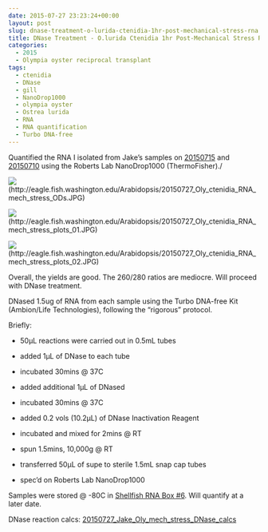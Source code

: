 ```yaml
---
date: 2015-07-27 23:23:24+00:00
layout: post
slug: dnase-treatment-o-lurida-ctenidia-1hr-post-mechanical-stress-rna
title: DNase Treatment - O.lurida Ctenidia 1hr Post-Mechanical Stress RNA
categories:
  - 2015
  - Olympia oyster reciprocal transplant
tags:
  - ctenidia
  - DNase
  - gill
  - NanoDrop1000
  - olympia oyster
  - Ostrea lurida
  - RNA
  - RNA quantification
  - Turbo DNA-free
---
```


Quantified the RNA I isolated from Jake's samples on [20150715](https://robertslab.github.io/sams-notebook/posts/2015/2015-07-15-rna-isolation-o-lurida-ctenidia-1hr-post-mechanical-stress-2.html) and [20150710](https://robertslab.github.io/sams-notebook/2015/07/10/rna-isolation-o-lurida-ctenidia-1hr-post-mechanical-stress/) using the Roberts Lab NanoDrop1000 (ThermoFisher)./

![](https://eagle.fish.washington.edu/Arabidopsis/20150727_Oly_ctenidia_RNA_mech_stress_ODs.JPG)(http://eagle.fish.washington.edu/Arabidopsis/20150727_Oly_ctenidia_RNA_mech_stress_ODs.JPG)



![](https://eagle.fish.washington.edu/Arabidopsis/20150727_Oly_ctenidia_RNA_mech_stress_plots_01.JPG)(http://eagle.fish.washington.edu/Arabidopsis/20150727_Oly_ctenidia_RNA_mech_stress_plots_01.JPG)



![](https://eagle.fish.washington.edu/Arabidopsis/20150727_Oly_ctenidia_RNA_mech_stress_plots_02.JPG)(http://eagle.fish.washington.edu/Arabidopsis/20150727_Oly_ctenidia_RNA_mech_stress_plots_02.JPG)



Overall, the yields are good. The 260/280 ratios are mediocre. Will proceed with DNase treatment.

DNased 1.5ug of RNA from each sample using the Turbo DNA-free Kit (Ambion/Life Technologies), following the “rigorous” protocol.

Briefly:




    
  * 50μL reactions were carried out in 0.5mL tubes

    
  * added 1μL of DNase to each tube

    
  * incubated 30mins @ 37C

    
  * added additional 1μL of DNased

    
  * incubated 30mins @ 37C

    
  * added 0.2 vols (10.2μL) of DNase Inactivation Reagent

    
  * incubated and mixed for 2mins @ RT

    
  * spun 1.5mins, 10,000g @ RT

    
  * transferred 50μL of supe to sterile 1.5mL snap cap tubes

    
  * spec’d on Roberts Lab NanoDrop1000



Samples were stored @ -80C in [Shellfish RNA Box #6](https://docs.google.com/spreadsheets/d/1ax6C-muxUTXxFEtfWdswBvueLhmxZzmwZcO2ur-0q-Q/edit?usp=sharing). Will quantify at a later date.

DNase reaction calcs: [20150727_Jake_Oly_mech_stress_DNase_calcs](https://docs.google.com/spreadsheets/d/1o5Ri2POi4R-ZsPGQvT4AFgl6CK8lsdID74GwE7ZJjFI/edit?usp=sharing)




